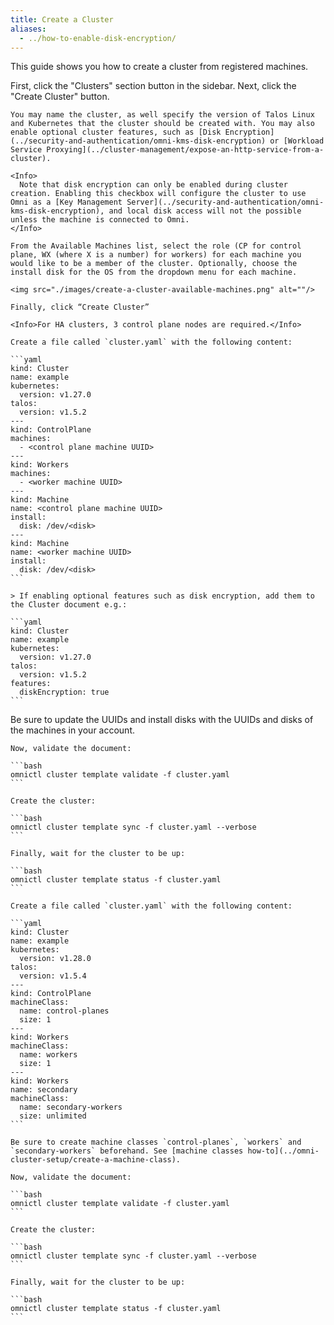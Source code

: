 ```yaml
---
title: Create a Cluster
aliases:
  - ../how-to-enable-disk-encryption/
---
```


This guide shows you how to create a cluster from registered machines.


<Tabs>
  <Tab title="UI">
    First, click the "Clusters" section button in the sidebar. Next, click the "Create Cluster" button.

    You may name the cluster, as well specify the version of Talos Linux and Kubernetes that the cluster should be created with. You may also enable optional cluster features, such as [Disk Encryption](../security-and-authentication/omni-kms-disk-encryption) or [Workload Service Proxying](../cluster-management/expose-an-http-service-from-a-cluster).

    <Info>
      Note that disk encryption can only be enabled during cluster creation. Enabling this checkbox will configure the cluster to use Omni as a [Key Management Server](../security-and-authentication/omni-kms-disk-encryption), and local disk access will not the possible unless the machine is connected to Omni.
    </Info>

    From the Available Machines list, select the role (CP for control plane, WX (where X is a number) for workers) for each machine you would like to be a member of the cluster. Optionally, choose the install disk for the OS from the dropdown menu for each machine. 

    <img src="./images/create-a-cluster-available-machines.png" alt=""/>

    Finally, click “Create Cluster”

    <Info>For HA clusters, 3 control plane nodes are required.</Info>

  </Tab>

  <Tab title="CLI with manual machine allocation">
  
    Create a file called `cluster.yaml` with the following content:

    ```yaml
    kind: Cluster
    name: example
    kubernetes:
      version: v1.27.0
    talos:
      version: v1.5.2
    ---
    kind: ControlPlane
    machines:
      - <control plane machine UUID>
    ---
    kind: Workers
    machines:
      - <worker machine UUID>
    ---
    kind: Machine
    name: <control plane machine UUID>
    install:
      disk: /dev/<disk>
    ---
    kind: Machine
    name: <worker machine UUID>
    install:
      disk: /dev/<disk>
    ```

    > If enabling optional features such as disk encryption, add them to the Cluster document e.g.:

    ```yaml
    kind: Cluster
    name: example
    kubernetes:
      version: v1.27.0
    talos:
      version: v1.5.2
    features:
      diskEncryption: true
    ```

   <Info>Be sure to update the UUIDs and install disks with the UUIDs and disks of the machines in your account.</Info>

    Now, validate the document:

    ```bash
    omnictl cluster template validate -f cluster.yaml
    ```

    Create the cluster:

    ```bash
    omnictl cluster template sync -f cluster.yaml --verbose
    ```

    Finally, wait for the cluster to be up:

    ```bash
    omnictl cluster template status -f cluster.yaml
    ```

  </Tab>

  <Tab title="CLI with machine classes">

    Create a file called `cluster.yaml` with the following content:

    ```yaml
    kind: Cluster
    name: example
    kubernetes:
      version: v1.28.0
    talos:
      version: v1.5.4
    ---
    kind: ControlPlane
    machineClass:
      name: control-planes
      size: 1
    ---
    kind: Workers
    machineClass:
      name: workers
      size: 1
    ---
    kind: Workers
    name: secondary
    machineClass:
      name: secondary-workers
      size: unlimited
    ```

    Be sure to create machine classes `control-planes`, `workers` and `secondary-workers` beforehand. See [machine classes how-to](../omni-cluster-setup/create-a-machine-class).

    Now, validate the document:

    ```bash
    omnictl cluster template validate -f cluster.yaml
    ```

    Create the cluster:

    ```bash
    omnictl cluster template sync -f cluster.yaml --verbose
    ```

    Finally, wait for the cluster to be up:

    ```bash
    omnictl cluster template status -f cluster.yaml
    ```
  
  </Tab>

</Tabs>

